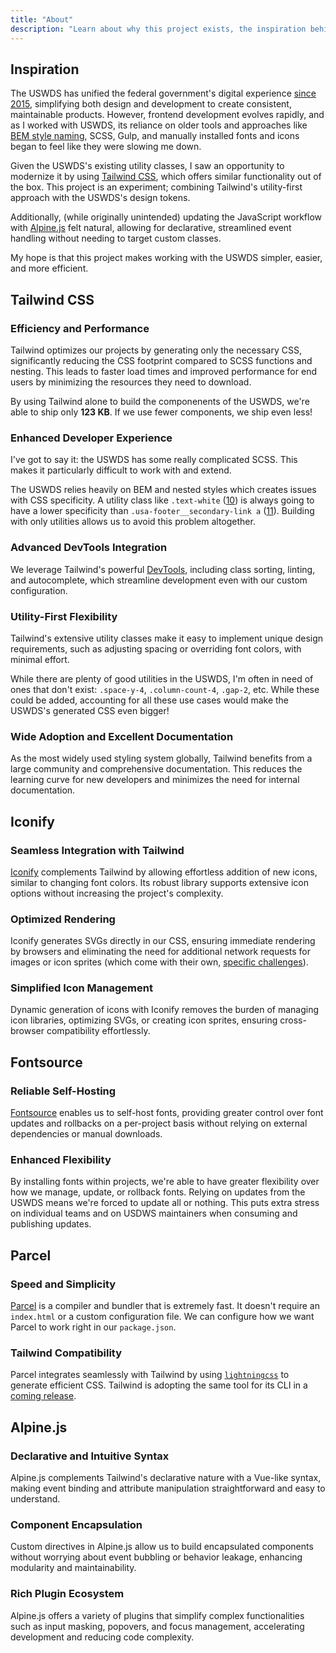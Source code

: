 ```yaml
---
title: "About"
description: "Learn about why this project exists, the inspiration behind it and the decisions that went into making it."
---
```


## Inspiration

The USWDS has unified the federal government's digital experience [since 2015](https://18f.gsa.gov/2015/09/28/web-design-standards/), simplifying both design and development to create consistent, maintainable products. However, frontend development evolves rapidly, and as I worked with USWDS, its reliance on older tools and approaches like [BEM style naming](https://getbem.com/), SCSS, Gulp, and manually installed fonts and icons began to feel like they were slowing me down.

Given the USWDS's existing utility classes, I saw an opportunity to modernize it by using [Tailwind CSS](https://tailwindcss.com/), which offers similar functionality out of the box. This project is an experiment; combining Tailwind's utility-first approach with the USWDS's design tokens. 

Additionally, (while originally unintended) updating the JavaScript workflow with [Alpine.js](https://alpinejs.dev/) felt natural, allowing for declarative, streamlined event handling without needing to target custom classes.

My hope is that this project makes working with the USWDS simpler, easier, and more efficient.

## Tailwind CSS

### Efficiency and Performance
Tailwind optimizes our projects by generating only the necessary CSS, significantly reducing the CSS footprint compared to SCSS functions and nesting. This leads to faster load times and improved performance for end users by minimizing the resources they need to download. 

By using Tailwind alone to build the componenents of the USWDS, we're able to ship only **123 KB**. If we use fewer components, we ship even less!

### Enhanced Developer Experience
I've got to say it: the USWDS has some really complicated SCSS. This makes it particularly difficult to work with and extend. 

The USWDS relies heavily on BEM and nested styles which creates issues with CSS specificity. A utility class like `.text-white` ([10](https://polypane.app/css-specificity-calculator/#selector=.text-white)) is always going to have a lower specificity  than `.usa-footer__secondary-link a` ([11](https://polypane.app/css-specificity-calculator/#selector=.usa-footer__secondary-link%20a)). Building with only utilities allows us to avoid this problem altogether.

### Advanced DevTools Integration
We leverage Tailwind's powerful [DevTools](https://tailwindcss.com/docs/editor-setup), including class sorting, linting, and autocomplete, which streamline development even with our custom configuration.

### Utility-First Flexibility
Tailwind's extensive utility classes make it easy to implement unique design requirements, such as adjusting spacing or overriding font colors, with minimal effort.

While there are plenty of good utilities in the USWDS, I'm often in need of ones that don't exist: `.space-y-4`, `.column-count-4`, `.gap-2`, etc. While these could be added, accounting for all these use cases would make the USWDS's generated CSS even bigger!

### Wide Adoption and Excellent Documentation
As the most widely used styling system globally, Tailwind benefits from a large community and comprehensive documentation. This reduces the learning curve for new developers and minimizes the need for internal documentation.

## Iconify

### Seamless Integration with Tailwind
[Iconify](https://iconify.design/docs/usage/css/tailwind/#iconify-for-tailwind-css) complements Tailwind by allowing effortless addition of new icons, similar to changing font colors. Its robust library supports extensive icon options without increasing the project's complexity.

### Optimized Rendering
Iconify generates SVGs directly in our CSS, ensuring immediate rendering by browsers and eliminating the need for additional network requests for images or icon sprites (which come with their own, [specific challenges](https://github.com/unocss/unocss/pull/2675#issuecomment-1670898336)).

### Simplified Icon Management
Dynamic generation of icons with Iconify removes the burden of managing icon libraries, optimizing SVGs, or creating icon sprites, ensuring cross-browser compatibility effortlessly.

## Fontsource

### Reliable Self-Hosting
[Fontsource](https://fontsource.org/) enables us to self-host fonts, providing greater control over font updates and rollbacks on a per-project basis without relying on external dependencies or manual downloads.

### Enhanced Flexibility
By installing fonts within projects, we're able to have greater flexibility over how we manage, update, or rollback fonts. Relying on updates from the USWDS means we're forced to update all or nothing. This puts extra stress on individual teams and on USDWS maintainers when consuming and publishing updates.

## Parcel

### Speed and Simplicity
[Parcel](https://parceljs.org/) is a compiler and bundler that is extremely fast. It doesn't require an `index.html` or a custom configuration file. We can configure how we want Parcel to work right in our `package.json`.

### Tailwind Compatibility
Parcel integrates seamlessly with Tailwind by using [`lightningcss`](https://lightningcss.dev/) to generate efficient CSS. Tailwind is adopting the same tool for its CLI in a [coming release](https://tailwindcss.com/blog/tailwindcss-v4-alpha#unified-toolchain).

## Alpine.js

### Declarative and Intuitive Syntax
Alpine.js complements Tailwind's declarative nature with a Vue-like syntax, making event binding and attribute manipulation straightforward and easy to understand.

### Component Encapsulation
Custom directives in Alpine.js allow us to build encapsulated components without worrying about event bubbling or behavior leakage, enhancing modularity and maintainability.

### Rich Plugin Ecosystem
Alpine.js offers a variety of plugins that simplify complex functionalities such as input masking, popovers, and focus management, accelerating development and reducing code complexity.
